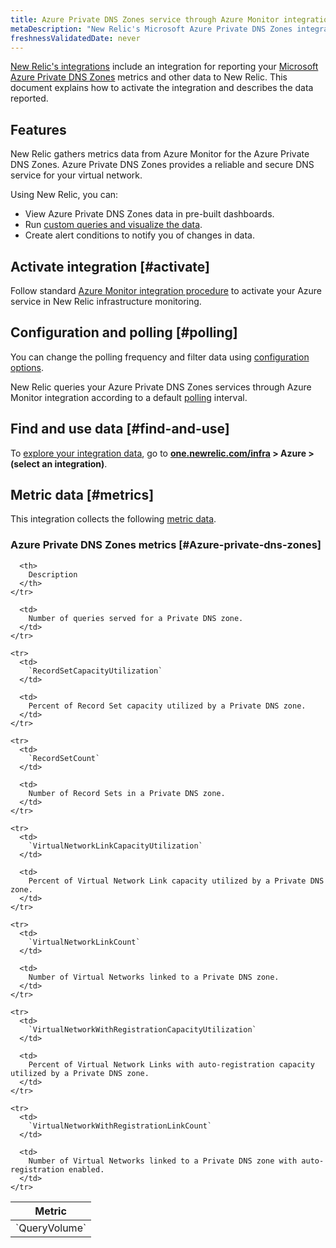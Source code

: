 ```yaml
---
title: Azure Private DNS Zones service through Azure Monitor integration
metaDescription: "New Relic's Microsoft Azure Private DNS Zones integration: what data it reports and how to enable it."
freshnessValidatedDate: never
---
```


[New Relic's integrations](/docs/infrastructure/integrations-getting-started/getting-started/introduction-infrastructure-integrations) include an integration for reporting your [Microsoft Azure Private DNS Zones](https://learn.microsoft.com/en-us/azure/dns/private-dns-privatednszone/) metrics and other data to New Relic. This document explains how to activate the integration and describes the data reported.

## Features

New Relic gathers metrics data from Azure Monitor for the Azure Private DNS Zones. Azure Private DNS Zones provides a reliable and secure DNS service for your virtual network.

Using New Relic, you can:

* View Azure Private DNS Zones data in pre-built dashboards.
* Run [custom queries and visualize the data](/docs/infrastructure/integrations-getting-started/getting-started/use-integration-data-new-relic-insights).
* Create alert conditions to notify you of changes in data.

## Activate integration [#activate]

Follow standard [Azure Monitor integration procedure](/docs/infrastructure/microsoft-azure-integrations/azure-integrations-list/azure-monitor) to activate your Azure service in New Relic infrastructure monitoring.

## Configuration and polling [#polling]

You can change the polling frequency and filter data using [configuration options](/docs/infrastructure/microsoft-azure-integrations/azure-integrations-list/azure-monitor/#settings).

New Relic queries your Azure Private DNS Zones services through Azure Monitor integration according to a default [polling](/docs/infrastructure/microsoft-azure-integrations/azure-integrations-list/azure-monitor/#settings) interval.

## Find and use data [#find-and-use]

To [explore your integration data](/docs/infrastructure/integrations/find-use-infrastructure-integration-data), go to <DNT>**[one.newrelic.com/infra](https://one.newrelic.com/infra) > Azure > (select an integration)**</DNT>.

## Metric data [#metrics]

This integration collects the following [metric data](/docs/infrastructure/integrations-getting-started/getting-started/understand-integration-data-data-types#metric).

### Azure Private DNS Zones metrics [#Azure-private-dns-zones]

<table>
  <thead>
    <tr>
      <th style={{ width: "300px" }}>
        Metric
      </th>

      <th>
        Description
      </th>
    </tr>
  </thead>

  <tbody>
    <tr>
      <td>
        `QueryVolume`
      </td>

      <td>
        Number of queries served for a Private DNS zone.
      </td>
    </tr>

    <tr>
      <td>
        `RecordSetCapacityUtilization`
      </td>

      <td>
        Percent of Record Set capacity utilized by a Private DNS zone.
      </td>
    </tr>

    <tr>
      <td>
        `RecordSetCount`
      </td>

      <td>
        Number of Record Sets in a Private DNS zone.
      </td>
    </tr>

    <tr>
      <td>
        `VirtualNetworkLinkCapacityUtilization`
      </td>

      <td>
        Percent of Virtual Network Link capacity utilized by a Private DNS zone.
      </td>
    </tr>

    <tr>
      <td>
        `VirtualNetworkLinkCount`
      </td>

      <td>
        Number of Virtual Networks linked to a Private DNS zone.
      </td>
    </tr>

    <tr>
      <td>
        `VirtualNetworkWithRegistrationCapacityUtilization`
      </td>

      <td>
        Percent of Virtual Network Links with auto-registration capacity utilized by a Private DNS zone.
      </td>
    </tr>

    <tr>
      <td>
        `VirtualNetworkWithRegistrationLinkCount`
      </td>

      <td>
        Number of Virtual Networks linked to a Private DNS zone with auto-registration enabled.
      </td>
    </tr>
  </tbody>
</table>
